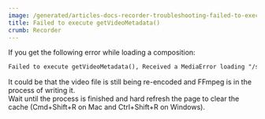 ```yaml
---
image: /generated/articles-docs-recorder-troubleshooting-failed-to-execute-get-video-metadata.png
title: Failed to execute getVideoMetadata()
crumb: Recorder
---
```


If you get the following error while loading a composition:

```txt
Failed to execute getVideoMetadata(), Received a MediaError loading "/static-41edfae54cb6/welcome/webcam122.mp4". HTTP Status code of the file: 200. Check the path of the file and if it is a valid video.
```

It could be that the video file is still being re-encoded and FFmpeg is in the process of writing it.  
Wait until the process is finished and hard refresh the page to clear the cache (Cmd+Shift+R on Mac and Ctrl+Shift+R on Windows).
